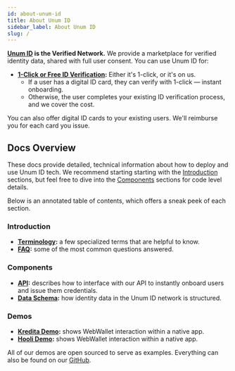 ```yaml
---
id: about-unum-id
title: About Unum ID
sidebar_label: About Unum ID
slug: /
---
```



**[Unum ID](https://www.unumid.co) is the Verified Network.** We provide a marketplace for verified identity data, shared with full user consent. You can use Unum ID for:
- **[1-Click or Free ID Verification](https://www.unumid.co/1-click):** Either it's 1-click, or it's on us. 
    - If a user has a digital ID card, they can verify with 1-click — instant onboarding.
    - Otherwise, the user completes your existing ID verification process, and we cover the cost.

You can also offer digital ID cards to your existing users. We'll reimburse you for each card you issue.

## Docs Overview

These docs provide detailed, technical information about how to deploy and use Unum ID tech. We recommend starting starting with the [Introduction](#introduction) sections, but feel free to dive into the [Components](#components) sections for code level details.

Below is an annotated table of contents, which offers a sneak peek of each section. 

### Introduction

- **[Terminology](/terminology):** a few specialized terms that are helpful to know.
- **[FAQ](/deployment-overview):** some of the most common questions answered.

### Components
- **[API](/api-overview):** describes how to interface with our API to instantly onboard users and issue them credentials.
- **[Data Schema](/schema):** how identity data in the Unum ID network is structured.

### Demos
- **[Kredita Demo](/kredita-demo):** shows WebWallet interaction within a native app.
- **[Hooli Demo](/hooli-demo-idv):** shows WebWallet interaction within a native app.

All of our demos are open sourced to serve as examples. Everything can also be found on our [GitHub](https://github.com/UnumID). 
